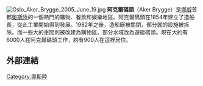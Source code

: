 {{expand|time=2016-02-23T01:50:12+00:00}}
{{unreferenced|time=2016-02-23T01:50:12+00:00}}
[[File:Oslo_Aker_Brygge_2005_June_19.jpg|thumb]]
'''阿克爾碼頭'''（Aker Brygge）是[[挪威|挪威]]首都[[奧斯陸|奧斯陸]]的一個熱門的購物、餐飲和娛樂地區。阿克爾碼頭在1854年建立了造船長，從此工業開始得到發展。1982年之後，造船廠被關閉，部分就的設施被拆除。而一些大的車間則被改建為購物區。部分水域改為遊艇碼頭。現在大約有6000人在阿克爾碼頭工作，約有900人在這裡居住。

==外部連結==
{{Commons category|Aker Brygge}}
{{Official website|http://www.akerbrygge.no/}}

[[Category:奧斯陸|Category:奧斯陸]]